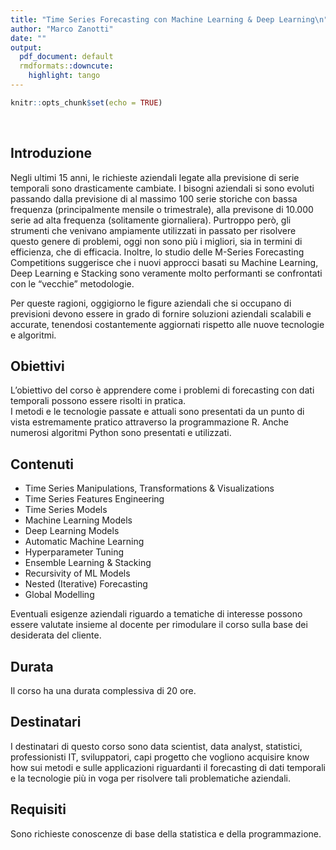 ```yaml
---
title: "Time Series Forecasting con Machine Learning & Deep Learning\n"
author: "Marco Zanotti"
date: ""
output:
  pdf_document: default
  rmdformats::downcute:
    highlight: tango
---
```


```r
knitr::opts_chunk$set(echo = TRUE)
```

&nbsp; 

## Introduzione

Negli ultimi 15 anni, le richieste aziendali legate alla previsione di
serie temporali sono drasticamente cambiate. I bisogni aziendali si sono
evoluti passando dalla previsione di al massimo 100 serie storiche con 
bassa frequenza (principalmente mensile o trimestrale), alla previsone 
di 10.000 serie ad alta frequenza (solitamente giornaliera).
Purtroppo però, gli strumenti che venivano ampiamente utilizzati in 
passato per risolvere questo genere di problemi, oggi non sono più i 
migliori, sia in termini di efficienza, che di efficacia. 
Inoltre, lo studio delle M-Series Forecasting Competitions suggerisce che
i nuovi approcci basati su Machine Learning, Deep Learning e Stacking sono
veramente molto performanti se confrontati con le "vecchie" metodologie.  

Per queste ragioni, oggigiorno le figure aziendali che si occupano di 
previsioni devono essere in grado di fornire soluzioni aziendali scalabili
e accurate, tenendosi costantemente aggiornati rispetto alle nuove 
tecnologie e algoritmi.  


## Obiettivi

L'obiettivo del corso è apprendere come i problemi di forecasting
con dati temporali possono essere risolti in pratica.  
I metodi e le tecnologie passate e attuali sono presentati da un
punto di vista estremamente pratico attraverso la programmazione R.
Anche numerosi algoritmi Python sono presentati e utilizzati.  


## Contenuti

* Time Series Manipulations, Transformations & Visualizations
* Time Series Features Engineering
* Time Series Models
* Machine Learning Models
* Deep Learning Models
* Automatic Machine Learning
* Hyperparameter Tuning
* Ensemble Learning & Stacking
* Recursivity of ML Models
* Nested (Iterative) Forecasting
* Global Modelling

Eventuali esigenze aziendali riguardo a tematiche di interesse
possono essere valutate insieme al docente per rimodulare il 
corso sulla base dei desiderata del cliente.  


## Durata

Il corso ha una durata complessiva di 20 ore.   


## Destinatari

I destinatari di questo corso sono data scientist, data analyst, 
statistici, professionisti IT, sviluppatori, capi progetto che 
vogliono acquisire know how sui metodi e sulle applicazioni riguardanti 
il forecasting di dati temporali e la tecnologie più in voga per risolvere 
tali problematiche aziendali.  


## Requisiti

Sono richieste conoscenze di base della statistica e della programmazione.  

